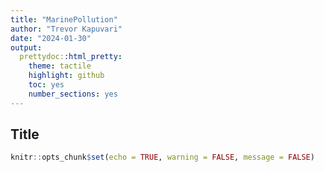 ```yaml
---
title: "MarinePollution"
author: "Trevor Kapuvari"
date: "2024-01-30"
output:
  prettydoc::html_pretty:
    theme: tactile
    highlight: github
    toc: yes
    number_sections: yes
---
```


## Title

```r
knitr::opts_chunk$set(echo = TRUE, warning = FALSE, message = FALSE)


```



